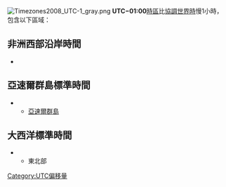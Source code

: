 [[File:Timezones2008_UTC-1_gray.png|thumb]]
'''UTC−01:00'''[[時區|時區]]比[[協調世界時|協調世界時]]慢1小時，包含以下區域：
== 非洲西部沿岸時間 ==
* {{flag|Cape Verde}}

== 亞速爾群島標準時間 ==
* {{flag|Portugal}}
** [[亞速爾群島|亞速爾群島]]

== 大西洋標準時間 ==
* {{flag|Greenland}}
** 東北部

{{clear}} 
{{時差表|-|1}}
{{timezones}}

[[Category:UTC偏移量|Category:UTC偏移量]]